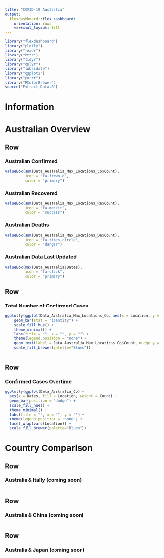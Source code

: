 ```yaml
---
title: "COVID-19 Australia"
output: 
  flexdashboard::flex_dashboard:
    orientation: rows
    vertical_layout: fill
---
```


```r
library("flexdashboard")
library("plotly")
library("readr")
library("httr")
library("tidyr")
library("dplyr")
library("lubridate")
library("ggplot2")
library("purrr")
library("RColorBrewer")
source("Extract_Data.R")

```


Information {.sidebar}
=====================================


Australian Overview
===================================== 

Row {data-height=150}
-----------------------------------------------------------------------

### Australian Confirmed

```r
valueBox(sum(Data_Australia_Max_Locations_Co$Count), 
         icon = "fa-frown-o",
         color = "primary")

```


### Australian Recovered

```r
valueBox(sum(Data_Australia_Max_Locations_Re$Count), 
         icon = "fa-medkit",
         color = "success")

```

### Australian Deaths

```r
valueBox(sum(Data_Australia_Max_Locations_De$Count), 
         icon = "fa-times-circle",
         color = "danger")
```

### Australian Data Last Updated

```r
valueBox(max(Data_Australia$Dates), 
         icon = "fa-clock",
         color = "primary")
```


Row {data-height=350}
-----------------------------------------------------------------------

### Total Number of Confirmed Cases 

```r

ggplotly(ggplot(Data_Australia_Max_Locations_Co, aes(x = Location, y = Count, fill = Location)) +
    geom_bar(stat = "identity") +
    scale_fill_hue() +
    theme_minimal() +
    labs(title = "", x = "", y = "") +
    theme(legend.position = "none") +
    geom_text(label = Data_Australia_Max_Locations_Co$Count, nudge_y = 10) +
    scale_fill_brewer(palette="Blues"))
  

```


Row {data-height=550}
-----------------------------------------------------------------------

### Confirmed Cases Overtime 

```r

ggplotly(ggplot(Data_Australia_Co) +
  aes(x = Dates, fill = Location, weight = Count) +
  geom_bar(position = "dodge") +
  scale_fill_hue() +
  theme_minimal() +
  labs(title = "", x = "", y = "") +
  theme(legend.position = "none") +
  facet_wrap(vars(Location)) +
  scale_fill_brewer(palette="Blues"))


```



Country Comparison
===================================== 


Row 
-----------------------------------------------------------------------

### Australia & Itally (coming soon)

```r

```


Row 
-----------------------------------------------------------------------

### Australia & China (coming soon)

```r

```


Row 
-----------------------------------------------------------------------

### Australia & Japan (coming soon)

```r

```

